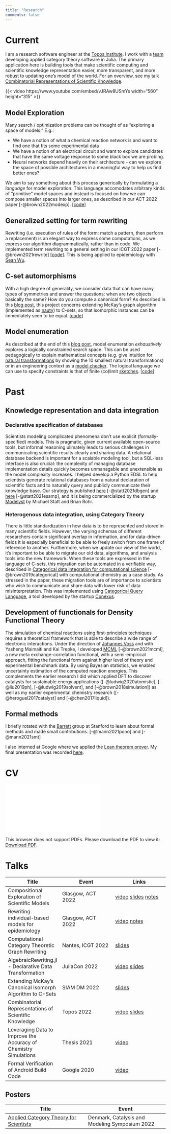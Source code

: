 ```yaml
---
title: "Research"
comments: false
---
```


# Current
I am a research software engineer at the [Topos Institute](https://topos.institute/model-based-computing). I work with a [team](https://www.algebraicjulia.org/) developing applied category theory software in Julia. The primary application here is building tools that make scientific computing and scientific knowledge representation easier, more transparent, and more robust to updating one's model of the world. For an overview, see my talk [Combinatorial Representations of Scientific Knowledge](https://www.youtube.com/watch?v=vJRAw8USmYs).

{{< video https://www.youtube.com/embed/vJRAw8USmYs width="560" height="315" >}}

## Model Exploration
Many search / optimization problems can be thought of as "exploring a space of models." E.g.:

- We have a notion of what a chemical reaction network is and want to find one that fits some experimental data
- We have a notion of an electrical circuit and want to explore candidates that have the same voltage response to some black box we are probing.
- Neural networks depend heavily on their architecture - can we explore the space of possible architectures in a meaningful way to help us find better ones?

We aim to say something about this process generically by formulating a *language* for model exploration. This language accomodates arbitrary kinds of "primitive" model spaces and instead is focused on how we can compose smaller spaces into larger ones, as described in our ACT 2022 paper [-@brown2022modexp]. [[code](https://github.com/kris-brown/ModelExploration.jl)]

## Generalized setting for term rewriting
Rewriting (i.e. execution of rules of the form: match a pattern, then perform a replacement) is an elegant way to express some computations, as we express our algorithm diagrammatically, rather than in code. We implemented term rewriting to a general setting in our ICGT 2022 paper [-@brown2021rewrite] [[code](https://github.com/AlgebraicJulia/AlgebraicRewriting.jl)]. This is being applied to epidemiology with [Sean Wu](https://slwu89.github.io/).

## C-set automorphisms
With a high degree of generality, we consider data that can have many types of symmetries and answer the questions: when are two objects basically the same? How do you compute a canonical form? As described in this [blog post](https://www.algebraicjulia.org/blog/post/2022/01/cset-automorphisms/), this project concerns extending McKay's graph algorithm (implemented as [nauty](https://pallini.di.uniroma1.it/)) to C-sets, so that isomorphic instances can be immediately seen to be equal. [[code](https://github.com/AlgebraicJulia/CSetAutomorphisms.jl)]

## Model enumeration
As described at the end of this [blog post](https://www.algebraicjulia.org/blog/post/2022/06/chase/#model_enumeration), model enumeration *exhaustively* explores a logically constrained search space. This can be used pedagogically to explain mathematical concepts (e.g. give intuition for [natural transformations](https://www.math3ma.com/blog/what-is-a-natural-transformation) by showing the 10 smallest natural transformations) or in an engineering context as a [model checker](https://en.wikipedia.org/wiki/Model_checking). The logical language we can use to specify constraints is that of finite (co)limit [sketches](https://ncatlab.org/nlab/show/sketch). [[code](https://github.com/kris-brown/ModelEnumeration.jl)]


# Past
## Knowledge representation and data integration

### Declarative specification of databases
Scientists modeling complicated phenomena don't use explicit (formally-specified) models. This is pragmatic, given current available open-source tools, but informal reasoning ulimately leads to serious challenges in communicating scientific results clearly and sharing data. A relational database backend is important for a scalable modeling tool, but a SQL-less interface is also crucial: the complexity of managing database implementation details quickly becomes unmanagable and unextensible as the model complexity increases. I helped develop a Python EDSL to help scientists generate relational databases from a natural declaration of scientific facts and to naturally query and publicly communicate their knowledge base. Our strategy is published [here](https://chemrxiv.org/engage/chemrxiv/article-details/61035b88171fc78221b9a9cd) [-@statt2021dbgen] and [here](https://chemrxiv.org/engage/chemrxiv/article-details/60c73cbf842e650956db1678) [-@statt2021esamp], and it is being commercialized by the startup [Modelyst](https://www.modelyst.com/) by Michael Statt and Brian Rohr.

### Heterogenous data integration, using Category Theory

There is little standardization in how data is to be represented and stored in many scientific fields. However, the varying schemas of different researchers contain significant overlap in information, and for data-driven fields it is especially beneficial to be able to freely switch from one frame of reference to another.
 Furthermore, when we update our view of the world, it's important to be able to migrate our old data, algorithms, and analysis tools into the new framework. When these tools are expressed in the language of C-sets, this migration can be automated in a verifiable way, described in [Categorical data integration for computational science
](https://www.sciencedirect.com/science/article/pii/S0927025619302046) [-@brown2019categorical] with computational chemistry as a case study. As stressed in the paper, these migration tools are of importance to scientists who wish to communicate and share data with lower risk of data misinterpretation. This was implemented using [Categorical Query Language](https://conexus.com/data-warehousing-with-cql/), a tool developed by the startup [Conexus](https://conexus.com).


## Development of functionals for Density Functional Theory

The simulation of chemical reactions using first-principles techniques requires a theoretical framework that is able to describe a wide range of electronic interactions. Under the direction of [Johannes Voss](http://www.slac.stanford.edu/~vossj/project/xc-functionals/) and with Yasheng Maimaiti and Kai Trepke, I developed [MCML](https://onlinelibrary.wiley.com/doi/10.1002/jcc.26732) [-@brown2021mcml], a new meta exchange-correlation functional, with a semi-empirical approach, fitting the functional form against higher level of theory and experimental benchmark data. By using Bayesian statistics, we enabled uncertainty estimation of the computed reaction energies. This complements the earlier research I did which applied DFT to discover catalysts for sustainable energy applications ([-@ludwig2020atomistic], [-@liu2019ph], [-@ludwig2019solvent], and [-@brown2018simulation]) as well as my earlier experimental chemistry research ([-@heroguel2017catalyst] and [-@chen2017liquid]).

## Formal methods

I briefly rotated with the [Barrett](https://theory.stanford.edu/~barrett) group at Stanford to learn about formal methods and made small contributions. [-@mann2021pono] and [-@mann2021smt]

I also interned at Google where we applied the [Lean theorem prover](https://leanprover-community.github.io/index.html). My final presentation was recorded [here](https://youtu.be/gj3XD8gK0Ho).

# CV

<object data="../images/research/cv.pdf" type="application/pdf" width="700px" height="700px">
    <embed src="../images/research/cv.pdf">
        <p>This browser does not support PDFs. Please download the PDF to view it: <a href="../images/research/cv.pdf">Download PDF</a>.</p>
    </embed>
</object>

# Talks

| Title | Event | Links |
|---|---|---|
| Compositional Exploration of Scientific Models |Glasgow, ACT 2022 | [video](https://youtu.be/KsxKNzUnE6E?t=24894) [slides](/images/research/ACT2022.pdf) [notes](https://statebox.tv/act2022/exploration/notes) |
| Rewriting individual-based models for epidemiology | Glasgow, ACT 2022 | [video](https://www.youtube.com/watch?v=iNdH_U-C1Nc&t=31393s) [notes](https://statebox.tv/act2022/individual/notes) |
| Computational Category Theoretic Graph Rewriting |Nantes, ICGT 2022| [slides](/images/research/ICGT.pdf)|
| AlgebraicRewriting.jl - Declarative Data Transformation |JuliaCon 2022| [video](https://www.youtube.com/watch?v=7Ao9_ffLSFg) [slides](/images/research/JuliaCon.pdf)|
| Extending McKay's Canonical Isomorph Algorithm to C-Sets |SIAM DM 2022| [slides](/images/research/SIAM.pdf)|
| Combinatorial Representations of Scientific Knowledge |Topos 2022| [video](https://www.youtube.com/watch?v=vJRAw8USmYs) [slides](https://topos.site/berkeley-seminar/slides/2022-04-28.pdf)
| Leveraging Data to Improve the Accuracy of Chemistry Simulations |Thesis 2021| [video](https://www.youtube.com/watch?v=Dcg6f4SfscU)|
| Formal Verification of Android Build Code |Google 2020| [video](https://www.youtube.com/watch?v=gj3XD8gK0Ho&t=3s)|

## Posters

| Title | Event |
|---|---|
| [Applied Category Theory for Scientists](/images/research/DenmarkPoster.pdf) | Denmark, Catalysis and Modeling Symposium 2022 |
